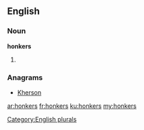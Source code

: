 ==English==

===Noun===
'''honkers'''

# {{plural of|honker}}

===Anagrams===
* [[Kherson#English|Kherson]]

[[Category:English plurals]]

[[ar:honkers]]
[[fr:honkers]]
[[ku:honkers]]
[[my:honkers]]
